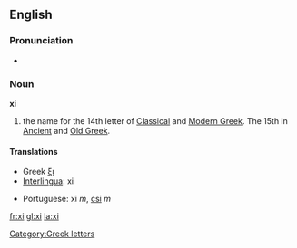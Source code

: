 {{letter_disp2|nu|[[image:Greek_uc_xi.png|50px]][[image:Greek_lc_xi.png|30px]] |omicron|ξι|Ξ|ξ}}
==English==
===Pronunciation===
*{{audio|en-us-xi.ogg|Audio (US)}}

===Noun===
'''xi'''
# the name for the 14th letter of [[Classical Greek|Classical]] and [[Modern Greek]].  The 15th in [[Ancient Greek|Ancient]] and [[Old Greek]].

==== Translations ====
{{top}}
*Greek [[ξι]] {{n}}
*[[Interlingua]]: xi
{{mid}}
*Portuguese: xi ''m'', [[csi]] ''m''
{{bottom}}

[[Category:Greek letters]]

[[fr:xi]]
[[gl:xi]]
[[la:xi]]
